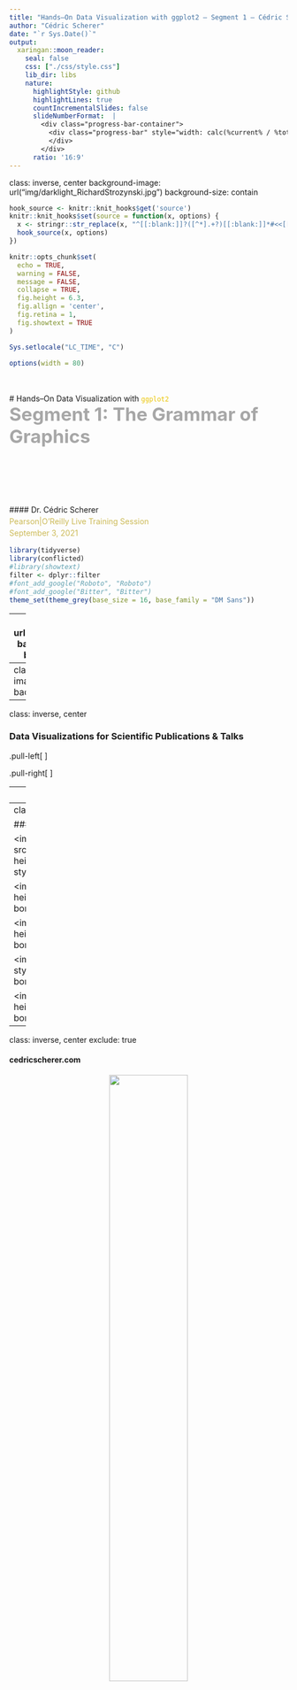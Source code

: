 ```yaml
---
title: "Hands–On Data Visualization with ggplot2 – Segment 1 – Cédric Scherer"
author: "Cédric Scherer"
date: "`r Sys.Date()`"
output:
  xaringan::moon_reader:
    seal: false
    css: ["./css/style.css"]
    lib_dir: libs
    nature:
      highlightStyle: github
      highlightLines: true
      countIncrementalSlides: false
      slideNumberFormat:  |
        <div class="progress-bar-container">
          <div class="progress-bar" style="width: calc(%current% / %total% * 100%);">
          </div>
        </div>
      ratio: '16:9'
---
```

class: inverse, center
background-image: url("img/darklight_RichardStrozynski.jpg")
background-size: contain

```r
hook_source <- knitr::knit_hooks$get('source')
knitr::knit_hooks$set(source = function(x, options) {
  x <- stringr::str_replace(x, "^[[:blank:]]?([^*].+?)[[:blank:]]*#<<[[:blank:]]*$", "*\\1")
  hook_source(x, options)
})

knitr::opts_chunk$set(
  echo = TRUE, 
  warning = FALSE, 
  message = FALSE, 
  collapse = TRUE,
  fig.height = 6.3,
  fig.allign = 'center',
  fig.retina = 1,
  fig.showtext = TRUE
)

Sys.setlocale("LC_TIME", "C")

options(width = 80)
```

<br><br>
# Hands–On Data Visualization with <code style='color:#ebc500;'>ggplot2</code><br><b style='font-size:25pt;color:#a7a7a7;'>Segment 1: The Grammar of Graphics</b>
<br><br><br><br><br><br><br>
#### Dr. Cédric Scherer<b style='color:#ccba56;font-weight:400;line-height:150%;'><br>Pearson|O'Reilly Live Training Session<br>September 3, 2021</b><br>

```r
library(tidyverse)
library(conflicted)
#library(showtext)
filter <- dplyr::filter
#font_add_google("Roboto", "Roboto")
#font_add_google("Bitter", "Bitter")
theme_set(theme_grey(base_size = 16, base_family = "DM Sans"))
```

---
background-image: url("img/portfolio/Cards.png")
background-position: center
background-size: contain

---
class: center
background-image: url("img/rtidy2.png")
background-size: contain

---
class: inverse, center

### Data Visualizations for Scientific Publications & Talks

.pull-left[
<p style='text-align:center;'><img src="img/portfolio/Fig2_disease-data_full_log.png" style='width:91%;border-style:solid; border-color:#606060;'><br><capinv>Scherer et al. 2019 Journal of Animal Ecology</capinv></p>
]

.pull-right[
<p style='text-align:center;'><img src="img/portfolio/SwiFCoIBMove_density.png" style='width:92%;border-style:solid; border-color:#606060;'><br><capinv>Scherer et al. 2020 Oikos</capinv></p>
<p style='text-align:center;'><img src="img/portfolio/NLMR_case_study.png" style='width:92%;border-style:solid; border-color:#606060;'><br><capinv>Sciaini et al. 2019 Methods in Ecology & Evolution</capinv></p>
]

---
class: inverse, center

### Data Visualizations for Client Projects

<img src="img/portfolio/jupiter_daily_ma_candles.png", height=243px, style="position:absolute; top:16%; left:2%; border-style:solid; border-color:#606060;"></img>

<img src="img/portfolio/20201116_FP_2_5_rating_lolli_1.png", height=243px, style="position:absolute; top:16%; left:37.97%; border-style:solid; border-color:#606060;"></img>

<img src="img/portfolio/3_time_eandy_highlight_1.png", height=243px, style="position:absolute; top:16%; right:2%; border-style:solid; border-color:#606060;"></img>

<img src="img/portfolio/20200514_FP_12_1_statement_boykott_doughnut_1.png", height=259px, style="position:absolute; top:54%; left:2%; border-style:solid; border-color:#606060;"></img>

<img src="img/portfolio/20200723_FP_2_jpmorgan_line_change_1.png", height=259px, style="position:absolute; top:54%; left:26.7%; border-style:solid; border-color:#606060;"></img>

<img src="img/portfolio/fig_g3.png", height=259px, style="position:absolute; top:54%; right:2%; border-style:solid; border-color:#606060;"></img>

---
class: inverse, center

### Data Visualizations as Personal Projects

<img src="img/portfolio/20200630_TT_2020_27_Xmen_annotated.png", height=273px, style="position:absolute; top:14%; left:2%; border-style:solid; border-color:#606060;"></img>

<img src="img/portfolio/03_Polygons_GlobalMortality.png", height=273px, style="position:absolute; top:14%; left:32.9%; border-style:solid; border-color:#606060;"></img>

<img src="img/portfolio/2020_28_CoffeeRatings.png", height=273px, style="position:absolute; top:14%; right:2%; border-style:solid; border-color:#606060;"></img>

<img src="img/portfolio/19_global_change.png", height=266px, style="position:absolute; top:55.6%; left:2%; border-style:solid; border-color:#606060;"></img>

<img src="img/portfolio/CheetahMap_rcarto_sd.png", height=266px, style="position:absolute; top:55.6%; right:2%; border-style:solid; border-color:#606060;"></img>

---
class: inverse, center
exclude: true

#### cedricscherer.com

<p style='text-align:center;'><img src="img/portfolio/blog.png" style='width:53%;'><br><b style='color:lightgrey;font-size:12pt;'>cedricscherer.netlify.com</b></p>

---
class: inverse, center
exclude: true

.pull-left[
<p style='text-align:center;'><img src="img/portfolio/blog-tutorial.png" style='width:64%;'></p>
]

.pull-right[
<p style='text-align:center;'><img src="img/portfolio/blog-evol.png" style='width:64%;'></p>
]

---
class: inverse, center
exclude: true

#### github.com/z3tt

<p style='text-align:center;'><img src="img/portfolio/github.png" style='width:46%;'><br><b style='color:lightgrey;font-size:12pt;'>github.com/z3tt</b>

---
class: center, inverse

<br>
<p style="text-align:center;"><img src="img/ggplot2.png" style="width: 20%">
<br><br>

<b style='font-size:28pt;'><code style='color:#ebc500;'>ggplot2</code> is a system for declaratively creating graphics,<br>based on "The Grammar of Graphics" (Wilkinson, 2005).</b>

--

<br>
<span style='font-size:22pt;'>You provide the data, tell <code style='color:#ebc500;font-weight:700;'>ggplot2</code> how to <b>map variables to aesthetics</b>,<br>what graphical primitives to use, and it takes care of the details.</span><br>
<br>
<i style='font-size:12pt;color:grey;'>ggplot2 package description</i>

---
<br><br>

# Advantages of `ggplot2`

<br>
<ul style='font-size:22pt;color:#28a87d;font-weight:700;'>
<li>consistent underlying grammar of graphics (Wilkinson, 2005)</li>
</ul>

---
<br><br>

# Advantages of `ggplot2`

<br>
<ul style='font-size:22pt;color:#28a87d;font-weight:700;'>
<li>consistent underlying grammar of graphics (Wilkinson, 2005)</li>
<br>
<li>very flexible, layered plot specification</li> 
</ul>

---
<br><br>

# Advantages of `ggplot2`

<br>
<ul style='font-size:22pt;color:#28a87d;font-weight:700;'>
<li>consistent underlying grammar of graphics (Wilkinson, 2005)</li>
<br>
<li>very flexible, layered plot specification</li> 
<br>
<li>theme system for polishing plot appearance</li>
</ul>

---
<br><br>

# Advantages of `ggplot2`

<br>
<ul style='font-size:22pt;color:#28a87d;font-weight:700;'>
<li>consistent underlying grammar of graphics (Wilkinson, 2005)</li>
<br>
<li>very flexible, layered plot specification</li> 
<br>
<li>theme system for polishing plot appearance</li>
<br>  
<li>active and helpful community</li>
</ul>

---
class: center, middle

<img src="img/ah_ggplot2_exploratory.png" style='width:53%;'><br><cap>Illustration by Allison Horst</cap>

---
class: center, middle

<p style='text-align:center;'><img src="img/basic_ggplots.png" style='width:80%;'><br><cap>Source: Rstudio (ggplot2.tidyverse.org)</cap></p>

---
class: center, middle

<img src="img/ah_ggplot2_masterpiece.png" style='width:64%;'><br><cap>Illustration by Allison Horst</cap>

---
class: inverse, center, middle

# <b style='font-size:70pt;'>The <code style='color:#ebc500;'>ggplot2</code> Showcase</b><br><br>

---
class: inverse, center, middle

<p style='text-align:center;'><img src="img/showcase/bbc-gallery.png" style='width:90%;'><br><capinv>Collection of BBC Graphics<br><span style='color:grey;font-size:8pt;'>(modified from bbc.github.io/rcookbook)</span></capinv></p>

---
class: inverse, center, middle

<p style='text-align:center;'><img src="img/showcase/bbc-gallery-quote.png" style='width:90%;'><br><capinv>Collection of BBC Graphics<br><span style='color:grey;font-size:8pt;'>(modified from bbc.github.io/rcookbook)</span></capinv></p>

---
class: inverse, center, middle

<p style='text-align:center;'><img src="img/showcase/20201013_OurWorldInData_emissions_1.png" style='width:73%;'>
<br><capinv>Reworked OurWorldInData Graph</capinv></p>

---
class: inverse, center, middle

<p style='text-align:center;'><img src="img/showcase/2020_31_PalmerPenguins.png" style='width:32%;'>
<br><capinv>Contribution to #TidyTuesday 2020/31</capinv></p>

---
class: inverse, center, middle

<p style='text-align:center;'><img src="img/showcase/21_downwards_not_really_umpf.png" style='width:80%;'>
<br><capinv>Contribution to #30DayChartChallenge 2021</capinv></p>

---
class: inverse, center, middle

<p style='text-align:center;'><img src="img/showcase/europe_sprengler.jpeg" style='width:49%;'><br><capinv>European Elections by Torsten Sprenger<br><span style='color:grey;font-size:8pt;'>(twitter.com/spren9er/status/1138000009306234880)</span></capinv></p>

---
class: inverse, center, middle

<p style='text-align:center;'><img src="img/showcase/20200307_TT_2020_08_CarbonFoodprint_alt.png" style='width:73%;'>
<br><capinv>Contribution to #TidyTuesday</capinv></p>

---
class: inverse, center, middle
exclude: true

<p style='text-align:center;'><img src="img/showcase/20190908_SWD_2019_09_Uncertainty.png" style='width:73%;'>
<br><capinv>Contribution to #SWDchallenge</capinv></p>

---
class: inverse, center, middle

<p style='text-align:center;'><img src="img/showcase/SWD_2020_01_SmallMultiples_grey.png" style='width:100%;'><br><capinv>Contribution to #SWDchallenge</capinv></p>

---
class: inverse, center, middle
exclude: true

<p style='text-align:center;'><img src="img/showcase/20200630_corona_map_yday_latest_1.png" style='width:60%;'><br><capinv>Personal Project "The Worst Days So Far"</capinv></p>

---
class: inverse, center, middle

<p style='text-align:center;'><img src="img/showcase/jack_davison.png" style='width:40%;'><br><capinv>#TidyTuesday Contribution by Jack Davison<br><span style='color:grey;font-size:8pt;'>(github.com/jack-davison/tidytuesday)</span></capinv></p>

---
class: inverse, center, middle

<p style='text-align:center;'><img src="img/showcase/20210131_BES_CheetahMap_rcarto_hd.png" style='width:65%;'><br><capinv>Contribution to the BES MoveMap Contest</capinv></p>

---
class: inverse, center, middle

<p style='text-align:center;'><img src="img/showcase/swiss_map.png" style='width:65%;'><br><capinv>Bivariate Choropleth Map by Timo Gossenbacher<br><span style='color:grey;font-size:8pt;'>(timogrossenbacher.ch/2019/04/bivariate-maps-with-ggplot2-and-sf)</span></capinv></p>

---
class: inverse, center, middle

.pull-left[
<p style='text-align:center;'><img src="img/showcase/gganimate-hurricane.gif" style='width:71%;'><br><capinv>Example of the {gganimate} Package<br><span style='color:grey;font-size:8pt;'>(github.com/thomasp85/gganimate/wiki)</span></capinv></p>
]

.pull-right[
<p style='text-align:center;'><img src="img/showcase/dwd_anim_diff_yrs_short.gif" style='width:100%;'><br><capinv>Personal Project</capinv></p>
]

---
class: inverse, center, middle

<p style='text-align:center;'><img src="img/showcase/genart.png" style='width:71%;'><br><capinv>Generative art by Thomas Lin Pedersen<br></capinv></p>

---
class: inverse, center, middle

# <b style='font-size:70pt;color:#ebc500;'>The Setup</b><br><br>

---
## The Package

<span style='font-size:16pt;'>`ggplot2` is a **data visualization package** for the programming language `R` created by Hadley Wickham.</span>

```r
install.packages("ggplot2")
library(ggplot2)
```

--

<span style='font-size:16pt;'>`ggplot2` is part of the [`tidyverse`](https://blog.rstudio.org/2016/09/15/tidyverse-1-0-0/), a set of packages to manipulate and explore data.</span>

```r
install.packages("tidyverse")
library(tidyverse)
```

<p style="text-align:right;"><img src="img/tidyverse.png" style="width: 58%"><font color="grey" size=2><i>Source: dicook.org/files/rstudio/#3</i></font></p>

---

## The Data Set

We use **cryptocurrency financial data**, pulled from [CoinMarketCap.com](https://www.kaggle.com/philmohun/cryptocurrency-financial-data).<br>

<p style='text-align:left;'><img src="img/data-kaggle.png" style='width:59%;'>

---

We limit the data to the period 08/2017–12/2019 and the top 4 cryptocurrencies:

![](./img/data.png)

---
class: inverse, center, middle

# <b style='font-size:70pt;color:#ebc500;'>Import the Data</b><br><br>

---

## Import the Data

Using the `read_csv()` function form the `{readr}` package, we can read the data directly from the web:

```r
url <- "https://raw.githubusercontent.com/z3tt/hands-on-ggplot2/main/data/crypto_cleaned.csv"

data <- readr::read_csv(url)
```

---

## Short Explanation of `::`

<br>The so–called **namespace** allows to access functions from a package directly without loading it first.

<code style='font-size:30pt;'>packagename::function(argument)</code>

--

<br>Furthermore, it helps readers to understand from which package a function is imported from.

---

## Import the Data

Using the `read_csv()` function form the `{readr}` package, we can read the data directly from the web:

```r
url <- "https://raw.githubusercontent.com/z3tt/hands-on-ggplot2/main/data/crypto_cleaned.csv"

data <- readr::read_csv(url)

data #<<
```

---

## Import the Data

Of course, one can import local files as well:

```r
data_local <- readr::read_csv("data/crypto_cleaned.csv")

data_local
```

--

This assumes that you have placed the file in a folder called `data` in your working directory.  
You can specify this directory via `setwd()` or, and preferably, use R projects.

---
class: inverse, center, middle

# <b style='font-size:70pt;'>The Structure of<br><code style='color:#ebc500;'>ggplot2</code></b><br><br>
# <span style='font-size:40pt;color:#a7a7a7;'>"The Grammar of Graphics"</span><br><br>

---

## The Structure of `ggplot2`

<br>
<table style='width:100%;font-size:15pt;font-family:DM Sans;'>
  <tr>
    <th>Layer</th>
    <th>Function</th>
    <th>Explanation</th>
  </tr>
  <tr>
    <td><b style='color:#67676;'>Data</b></td>
    <td><code>ggplot(data)</code></td>
    <td>The raw data that you want to visualise.</td>
  </tr>
  <tr>
    <td><b style='color:#67676;'>Aesthetics&emsp;&emsp;&emsp;&emsp;&emsp;</b></td>
    <td><code>aes()</code></td>
    <td>Aesthetic mappings of the geometric and statistical objects.</td>
  </tr>
  <tr>
    <td><b style='color:#67676;'>Layers</b></td>
    <td><code>geom_*()</code> and&nbsp;&nbsp;<code>stat_*()</code></td>
    <td>The geometric shapes and statistical summaries representing the data.</td>
  </tr>
</table>

---

## The Structure of `ggplot2`

<br>
<table style='width:100%;font-size:15pt;font-family:DM Sans;'>
  <tr>
    <th>Layer</th>
    <th>Function</th>
    <th>Explanation</th>
  </tr>
  <tr>
    <td><b style='color:#67676;'>Data</b></td>
    <td><code>ggplot(data)</code></td>
    <td>The raw data that you want to visualise.</td>
  </tr>
  <tr>
    <td><b style='color:#67676;'>Aesthetics&emsp;&emsp;&emsp;&emsp;&emsp;</b></td>
    <td><code>aes()</code></td>
    <td>Aesthetic mappings of the geometric and statistical objects.</td>
  <tr>
    <td><b style='color:#67676;'>Layers</b></td>
    <td><code>geom_*()</code> and&nbsp;&nbsp;<code>stat_*()</code></td>
    <td>The geometric shapes and statistical summaries representing the data.</td>
  </tr>
  <tr>
    <td><b style='color:#67676;'>Scales</b></td>
    <td><code>scale_*()</code></td>
    <td>Maps between the data and the aesthetic dimensions.</td>
  </tr>
  <tr>
    <td><b style='color:#67676;'>Coordinate System</b></td>
    <td><code>coord_*()</code></td>
    <td>Maps data into the plane of the data rectangle.</td>
  </tr>
  <tr>
    <td><b style='color:#67676;'>Facets</b></td>
    <td><code>facet_*()</code></td>
    <td>The arrangement of the data into a grid of plots.</td>
  </tr>
  <tr>
    <td><b style='color:#67676;'>Visual Themes</b></td>
    <td><code>theme()</code> and&nbsp;&nbsp;<code>theme_*()</code></td>
    <td>The overall visual defaults of a plot.</td>
  </tr>
</table>

---

## The Structure of `ggplot2`

<br>
<table style='width:100%;font-size:15pt;font-family:DM Sans;'>
  <tr>
    <th>Layer</th>
    <th>Function</th>
    <th>Explanation</th>
  </tr>
  <tr>
    <td><b style='color:#67676;'>Data</b></td>
    <td><code>ggplot(data)</code></td>
    <td>The raw data that you want to visualise.</td>
  </tr>
  <tr>
    <td><b style='color:#67676;'>Aesthetics&emsp;&emsp;&emsp;&emsp;&emsp;</b></td>
    <td><code>aes()</code></td>
    <td>Aesthetic mappings of the geometric and statistical objects.</td>
  </tr>
  <tr>
    <td><b style='color:#67676;'>Layers</b></td>
    <td><code>geom_*()</code> and&nbsp;&nbsp;<code>stat_*()</code></td>
    <td>The geometric shapes and statistical summaries representing the data.</td>
  </tr>
  <tr>
    <td><b style='color:#67676;'>Scales</b></td>
    <td><code>scale_*()</code></td>
    <td>Maps between the data and the aesthetic dimensions.</td>
  </tr>
  <tr>
    <td><b style='color:#67676;'>Coordinate System</b></td>
    <td><code>coord_*()</code></td>
    <td>Maps data into the plane of the data rectangle.</td>
  </tr>
  <tr>
    <td><b style='color:#67676;'>Facets</b></td>
    <td><code>facet_*()</code></td>
    <td>The arrangement of the data into a grid of plots.</td>
  </tr>
  <tr>
    <td><b style='color:#67676;'>Visual Themes</b></td>
    <td><code>theme()</code> and&nbsp;&nbsp;<code>theme_*()</code></td>
    <td>The overall visual defaults of a plot.</td>
  </tr>
  <tr>
    <td><b style='color:#67676;'>Annotations</b></td>
    <td><code>annotate()</code></td>
    <td>Add additional labels, geometries or images to a plot.</td>
  </tr>
</table>

---

## Data: <code style='color:#28a87d;font-weight:700;'>ggplot(data)</code>

We need to specify the data in the `ggplot()` call:

```r
ggplot(data = data) #<<
```

--

There is only an empty panel because `ggplot2` doesn't know **what** of the data it should plot.

---

## Aesthetics: <code style='color:#28a87d;font-weight:700;'>aes()</code>

We need to specify two variables we want to plot as positional `aes`thetics:

```r
ggplot(data = data, mapping = aes(x = date, y = close)) #<<
```

--

There is only an empty panel because `ggplot2` doesn't know **how** it should plot the data.

---

## <code style='color:#28a87d;font-weight:700;'>ggplot(data, aes(x, y))</code>

Thanks to implicit matching of arguments in `ggplot()` and `aes()`, we can also write:

```r
ggplot(data, aes(date, close)) #<<
```

---

## Layers: <b><code>geom\_\*()</code>&nbsp;&nbsp;and&nbsp;&nbsp;<code>stat_*()</code></b>

By adding one or multiple layers we can tell `ggplot2` *how*&nbsp;&nbsp;to represent the data.<br>
There are lots of build-in geometric elements (`geom's`) and statistical transformations (`stat's`):

<p style="text-align:center;"><img src="img/ggplot-layers.png" style="width: 54%"><i style='font-size:10pt;color:grey;'>Adapted from ggplot2.tidyverse.org/reference</i></p>

---

## Layers: <code style='color:#28a87d;font-weight:700;'>geom_*()</code>

We can tell `ggplot2` to represent the data for example as a **scatter plot**:

```r
ggplot(data, aes(date, close)) +
  geom_point() #<<
```

---

## Layers: <code style='color:#28a87d;font-weight:700;'>geom_*()</code>

... or as a **line plot** to visualize the data as time series:

```r
ggplot(data, aes(date, close)) +
  geom_line() #<<
```

---

## Aesthetics: <code style='color:#28a87d;font-weight:700;'>aes()</code>

Aesthetics do not only refer to x and y positions, but also groupings, colors, fills, shapes etc.

```r
ggplot(data = data, mapping = aes(x = date, y = close, group = currency)) + #<<
  geom_line()
```

---

## Aesthetics: <code style='color:#28a87d;font-weight:700;'>aes()</code>

Aesthetics do not only refer to x and y positions, but also groupings, colors, fills, shapes etc.

```r
ggplot(data = data, mapping = aes(x = date, y = close, color = currency)) + #<<
  geom_line()
```

---

## Layers: <code style='color:#28a87d;font-weight:700;'>geom\_\*()</code> and <code style='color:#28a87d;font-weight:700;'>stat_*()</code>

The exciting thing about layers is that you can combine several `geom_*()` and `stat_*()` calls:

```r
ggplot(data, aes(date, close, color = currency)) +
  stat_smooth() + #<<
  geom_point() #<<
```

---

## Layers: <code style='color:#28a87d;font-weight:700;'>geom\_\*()</code> and <code style='color:#28a87d;font-weight:700;'>stat_*()</code>

... and aesthetics can be applied either **globally** or for each layer individually:

```r
ggplot(data, aes(date, close, color = currency, shape = currency)) + #<<
  stat_smooth() +
  geom_point()
```

---

## Layers: <code style='color:#28a87d;font-weight:700;'>geom\_\*()</code> and <code style='color:#28a87d;font-weight:700;'>stat_*()</code>

... and aesthetics can be applied either globally or for each layer **individually**:

```r
ggplot(data, aes(date, close)) +
  stat_smooth(aes(color = currency)) + #<<
  geom_point(aes(shape = currency)) #<<
```

---

## Exercise

* Import the data set on Chicago weather data:<br>https://raw.githubusercontent.com/z3tt/ggplot-courses/master/data/chicago-nmmaps.csv
  
* Inspect the data.

* Create a scatter plot of temperature (`temp`) versus day (`date`).

* Color the points by season (`season`).

* Color the points by year (`year`).
  + <span style='color:grey;'>What's the problem? How could you fix it?</span>

--

* **Bonus:** Turn the scatter plot, colored by season, into a line plot.
  + <span style='color:grey;'>What's the problem? How could you fix it?</span>

---

## Scales: <code style='color:#28a87d;font-weight:700;'>scales\_\*()</code>

Scales are directly connected to aesthetics:

.pull-left[
```r
ggplot(data, aes(x = date, y = close, 
                 color = currency)) +
  stat_smooth() +
  geom_point() +
  scale_x_date() +  #<<
  scale_y_continuous() +  #<<
  scale_color_discrete() #<<
```
]

.pull-right[
```r
```
]

---

## Scales: <code style='color:#28a87d;font-weight:700;'>scales\_\*()</code>

Scales are directly connected to aesthetics:

.pull-left[
```r
ggplot(data, aes(x = date, y = close, 
                 color = currency)) +
  stat_smooth() +
  geom_point() +
  scale_x_date(
    expand = c(0, 0), #<<
    date_breaks = "4 months", #<< 
    date_labels = "%m/%y", #<<
    name = NULL #<<
  ) +
  scale_y_continuous(
    labels = scales::dollar_format(), #<<
    sec.axis = dup_axis(name = NULL), #<<
    name = "Closing Price" #<<
  ) + 
  scale_color_discrete(
    guide = "none" #<<
  )
```
]

.pull-right[
```r
```
]

---

## Coordinate Systems: <code style='color:#28a87d;font-weight:700;'>coord\_\*()</code>

The coordinate system maps the two position to a 2d position on the plot:

.pull-left[
```r
ggplot(data, aes(x = date, y = close, 
                 color = currency)) +
  stat_smooth() +
  geom_point() +
  scale_x_date() + 
  scale_y_continuous() + 
  scale_color_discrete() +
  coord_cartesian() #<<
```
]

.pull-right[
```r
```
]

---

## Coordinate Systems: <code style='color:#28a87d;font-weight:700;'>coord\_\*()</code>

The coordinate system maps the two position to a 2d position on the plot:

.pull-left[
```r
ggplot(data, aes(x = date, y = close, 
                 color = currency)) +
  stat_smooth() +
  geom_point() +
  scale_x_date() + 
  scale_y_continuous() + 
  scale_color_discrete() +
  coord_polar() #<<
```
]

.pull-right[
```r
```
]

---

## Coordinate Systems: <code style='color:#28a87d;font-weight:700;'>coord\_\*()</code>

Changing the limits on the coordinate system allows to zoom in:

.pull-left[
```r
ggplot(data, aes(x = date, y = close, 
                 color = currency)) +
  stat_smooth() +
  geom_point() +
  scale_x_date() + 
  scale_y_continuous() + 
  scale_color_discrete() +
  coord_cartesian(
    xlim = c(as.Date("2018-11-01"), #<<
             as.Date("2019-11-01")), #<<
    ylim = c(NA, 100) #<<
  )
```
]

.pull-right[
```r
```
]

---
class: center, middle

## Facets, Themes, and Annotations will follow later!



---
class: inverse, center, middle

# <b style='font-size:70pt;color:lightgray;'>APPENDIX</b><br><br>

---

## Import the Data

The base R function `read.csv()` works in the same way as `readr::read_csv()`:

```r
data2 <- read.csv(url)

data2
```

---

## Import the Data

... and we can turn it into a **tibble** afterwards:

```r
data2 <- tibble::as_tibble(data2)

data2
```

However, note that by default the date column is runed into type `character`.

---

## Import the Data

The `import()` function from the `{rio}` package allows to load all kind of data formats:

```r
data3 <- rio::import(url)

data3
```

---

## Import the Data

... and we can turn it into a **tibble** afterwards:

```r
data3 <- tibble::as_tibble(data3)

data3
```

---

## Import the Data

The `import()` function from the `{rio}` package allows to load all kind of data formats:

```r
data_xlsx <- rio::import(here::here("data", "crypto_cleaned.xlsx"))

data_xlsx
```

---

## Import the Data

We can remove the first column by using the `select()` function from the `{dplyr}` package:

```r
data_xlsx <- dplyr::select(data_xlsx, -1)
#data_xlsx <- dplyr::select(data_xlsx, currency:yday)

data_xlsx
```

---

## Import the Data

... and turn it into a **tibble** afterwards:

```r
data_xlsx <- tibble::as_tibble(data_xlsx)

data_xlsx
```

---

## Import the Data

Of course, one can load local files as well. Preferably with the help of the `{here}` package and R projects:

```r
here::here()

data_local <- readr::read_csv(here::here("data", "crypto_cleaned.csv"))

data_local
```

---

## <code style='color:#28a87d;font-weight:700;'>ggplot(data) + aes(x, y)</code>

Some prefer to place the `aes()` outside the `ggplot()` call:

```r
ggplot(data) + #<<
  aes(x = date, y = close) #<<
```
